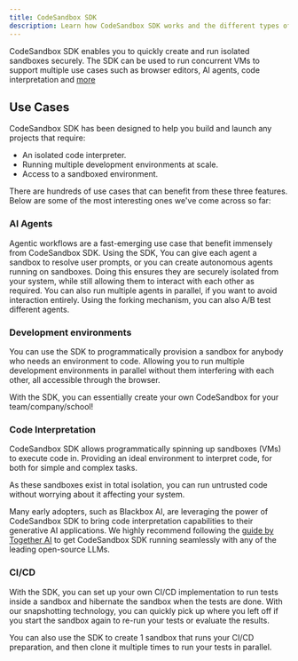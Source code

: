 ```yaml
---
title: CodeSandbox SDK
description: Learn how CodeSandbox SDK works and the different types of projects you can create and develop.
---
```



<Hero
  title="CodeSandbox SDK"
  subtitle="Programmatically spin up (AI) sandboxes"
/>

CodeSandbox SDK enables you to quickly create and run isolated sandboxes securely.
The SDK can be used to run concurrent VMs to support multiple use cases such as browser editors, AI agents, code interpretation and [more](/sdk/use-cases.mdx)

## Use Cases

CodeSandbox SDK has been designed to help you build and launch any projects that require:

- An isolated code interpreter.
- Running multiple development environments at scale.
- Access to a sandboxed environment.

There are hundreds of use cases that can benefit from these three features. Below are some of the most interesting ones we've come across so far:

### AI Agents

Agentic workflows are a fast-emerging use case that benefit immensely from CodeSandbox SDK. Using the SDK, You can give each agent a sandbox to resolve user prompts, or you can create autonomous agents running on sandboxes. Doing this ensures they are securely isolated from your system, while still allowing them to interact with each other as required. You can also run multiple agents in parallel, if you want to avoid interaction entirely. Using the forking mechanism, you can also A/B test different agents.

### Development environments

You can use the SDK to programmatically provision a sandbox for anybody who needs an environment to code. Allowing you to run multiple development environments in parallel without them interfering with each other, all accessible through the browser.

With the SDK, you can essentially create your own CodeSandbox for your team/company/school!

### Code Interpretation

CodeSandbox SDK allows programmatically spinning up sandboxes (VMs) to execute code in. Providing an ideal environment to interpret code, for both for simple and complex tasks.

As these sandboxes exist in total isolation, you can run untrusted code without worrying about it affecting your system.

Many early adopters, such as Blackbox AI, are leveraging the power of CodeSandbox SDK to bring code interpretation capabilities to their generative AI applications. We highly recommend following the [guide by Together AI](https://docs.together.ai/docs/together-code-sandbox) to get CodeSandbox SDK running seamlessly with any of the leading open-source LLMs.

### CI/CD

With the SDK, you can set up your own CI/CD implementation to run tests inside a sandbox and hibernate the sandbox when the tests are done. With our snapshotting technology, you can quickly pick up where you left off if you start the sandbox again to re-run your tests or evaluate the results.

You can also use the SDK to create 1 sandbox that runs your CI/CD preparation, and then clone it multiple times to run your tests in parallel.
